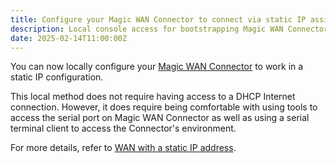 ```yaml
---
title: Configure your Magic WAN Connector to connect via static IP assigment
description: Local console access for bootstrapping Magic WAN Connector
date: 2025-02-14T11:00:00Z
---
```


You can now locally configure your [Magic WAN Connector](/magic-wan/configuration/connector/) to work in a static IP configuration.

This local method does not require having access to a DHCP Internet connection. However, it does require being comfortable with using tools to access the serial port on Magic WAN Connector as well as using a serial terminal client to access the Connector's environment.

For more details, refer to [WAN with a static IP address](/magic-wan/configuration/connector/configure-hardware-connector/#bootstrap-via-serial-console).
